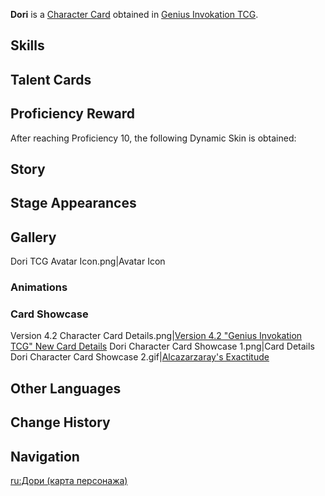 {{About|the [[Character Card]]|the [[Playable Character]]|Dori}}
{{Genius Invokation TCG Infobox
|title       = Dori
|id          = 001410
|features    = Dori
|image       = Dori Character Card.png
|type        = Character Card
|health      = 10
|element     = Electro
|faction     = Sumeru
|weapon      = Claymore
|source1     = Achieve victory in [[Genius Invokation TCG/Stage/Dori/Friendly Fracas|Friendly Fracas (Dori)]]
}}
'''Dori''' is a [[Character Card]] obtained in [[Genius Invokation TCG]].

==Skills==
{{Genius Invokation TCG Skills Table}}

==Talent Cards==
{{Genius Invokation TCG Talent Cards Table}}

==Proficiency Reward==
After reaching Proficiency 10, the following Dynamic Skin is obtained:<br>{{TCG Card|Discretionary Supplement|1|golden=1|caption=1}}

==Story==
{{Description|The Mora, the merrier!|title="Treasure of Dream Garden" Dori}}

==Stage Appearances==
{{Genius Invokation TCG Stage Appearances}}

==Gallery==

<gallery>
Dori TCG Avatar Icon.png|Avatar Icon
</gallery>

===Animations===
{{Preview
|size     = 200px
|file1    = Dori Dynamic Skin
|caption  = Dynamic Skin Idle Animation
}}

===Card Showcase===
<gallery>
Version 4.2 Character Card Details.png|[https://www.hoyolab.com/article/22739313 Version 4.2 "Genius Invokation TCG" New Card Details]
Dori Character Card Showcase 1.png|Card Details
Dori Character Card Showcase 2.gif|[[Alcazarzaray's Exactitude (Character Card Skill)|Alcazarzaray's Exactitude]]
</gallery>

==Other Languages==
{{Other Languages|Transclude=Dori}}

==Change History==
{{Change History|4.2}}

==Navigation==
{{Genius Invokation TCG Navbox|Character Card Obtainable}}

[[ru:Дори (карта персонажа)]]